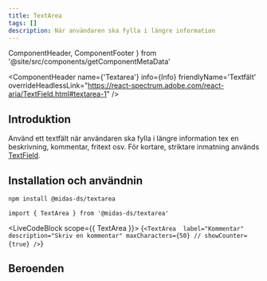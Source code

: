 ```yaml
---
title: TextArea
tags: []
description: När användaren ska fylla i längre information
---
```


  ComponentHeader,
  ComponentFooter
} from '@site/src/components/getComponentMetaData'

<ComponentHeader
    name={'Textarea'}
    info={Info}
    friendlyName='Textfält'
    overrideHeadlessLink="https://react-spectrum.adobe.com/react-aria/TextField.html#textarea-1"
/>

## Introduktion

Använd ett textfält när användaren ska fylla i längre information tex en beskrivning, kommentar, fritext osv. För kortare, striktare inmatning används [TextField](./textfield.mdx).

## Installation och användnin

```bash npm2yarn
npm install @midas-ds/textarea
```

```tsx
import { TextArea } from '@midas-ds/textarea'
```

<LiveCodeBlock scope={{ TextArea }}>
  {`<TextArea 
    label="Kommentar"
    description="Skriv en kommentar"
    maxCharacters={50}
    // showCounter={true}
/>`}
</LiveCodeBlock>

## Beroenden

<ComponentFooter info={Info} />
